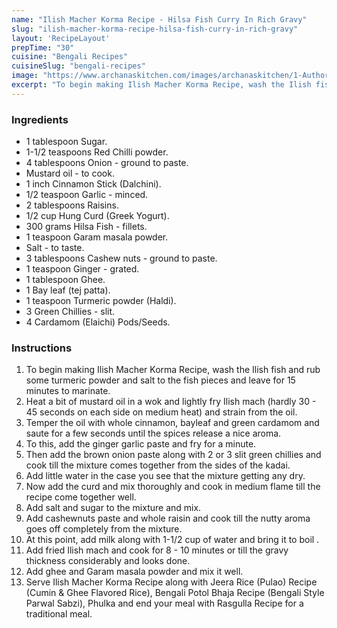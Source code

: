 ---
name: "Ilish Macher Korma Recipe - Hilsa Fish Curry In Rich Gravy"
slug: "ilish-macher-korma-recipe-hilsa-fish-curry-in-rich-gravy"
layout: 'RecipeLayout'
prepTime: "30"
cuisine: "Bengali Recipes"
cuisineSlug: "bengali-recipes"
image: "https://www.archanaskitchen.com/images/archanaskitchen/1-Author/Uma/Ilish_Korma_recipe_edited.jpg"
excerpt: "To begin making Ilish Macher Korma Recipe, wash the Ilish fish and rub some turmeric powder and salt to the fish pieces and leave for 15 minutes to marinate"
---

### Ingredients

- 1 tablespoon Sugar.
- 1-1/2 teaspoons Red Chilli powder.
- 4 tablespoons Onion - ground to paste.
- Mustard oil - to cook.
- 1 inch Cinnamon Stick (Dalchini).
- 1/2 teaspoon Garlic - minced.
- 2 tablespoons Raisins.
- 1/2 cup Hung Curd (Greek Yogurt).
- 300 grams Hilsa Fish - fillets.
- 1 teaspoon Garam masala powder.
- Salt - to taste.
- 3 tablespoons Cashew nuts - ground to paste.
- 1 teaspoon Ginger - grated.
- 1 tablespoon Ghee.
- 1 Bay leaf (tej patta).
- 1 teaspoon Turmeric powder (Haldi).
- 3 Green Chillies - slit.
- 4 Cardamom (Elaichi) Pods/Seeds.

### Instructions

1. To begin making Ilish Macher Korma Recipe, wash the Ilish fish and rub some turmeric powder and salt to the fish pieces and leave for 15 minutes to marinate.
1. Heat a bit of mustard oil in a wok and lightly fry Ilish mach (hardly 30 - 45 seconds on each side on medium heat) and strain from the oil.
1. Temper the oil with whole cinnamon, bayleaf and  green cardamom and saute for a few seconds until the spices release a nice aroma.
1. To this, add the ginger garlic paste and fry for a minute.
1. Then add the brown onion paste along with 2 or 3 slit green chillies and cook till the mixture comes together from the sides of the kadai.
1. Add little water in the case you see that the mixture getting any dry.
1. Now add the curd and mix thoroughly and cook in medium flame till the recipe come together well.
1. Add salt and sugar to the mixture and mix.
1. Add cashewnuts paste and whole raisin and cook till the nutty aroma goes off completely from the mixture.
1. At this point, add milk along with 1-1/2 cup of water and bring it to boil  .
1. Add fried Ilish mach  and cook for 8 - 10 minutes or till the gravy thickness considerably and looks done.
1. Add ghee and Garam masala powder and mix it well.
1. Serve Ilish Macher Korma Recipe along with Jeera Rice (Pulao) Recipe (Cumin & Ghee Flavored Rice), Bengali Potol Bhaja Recipe (Bengali Style Parwal Sabzi), Phulka and end your meal with Rasgulla Recipe for a traditional meal.
